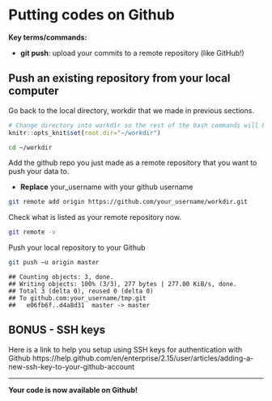 # Putting codes on Github

**Key terms/commands:**

* **git push**: upload your commits to a remote repository (like GitHub!)

## Push an existing repository from your local computer
Go back to the local directory, workdir that we made in previous sections. 

```r
# Change directory into workdir so the rest of the bash commands will be run in it
knitr::opts_knit$set(root.dir="~/workdir")
```

```bash
cd ~/workdir
```

Add the github repo you just made as a remote repository that you want to push your data to.

* **Replace** your_username with your github username

```bash
git remote add origin https://github.com/your_username/workdir.git
```

Check what is listed as your remote repository now. 
```bash
git remote -v
```

Push your local repository to your Github

```bash
git push –u origin master
```

```
## Counting objects: 3, done.
## Writing objects: 100% (3/3), 277 bytes | 277.00 KiB/s, done.
## Total 3 (delta 0), reused 0 (delta 0)
## To github.com:your_username/tmp.git
##   e06fb6f..d4a8d31  master -> master
```

## BONUS - SSH keys {-}
Here is a link to help you setup using SSH keys for authentication with Github
https://help.github.com/en/enterprise/2.15/user/articles/adding-a-new-ssh-key-to-your-github-account

***
**Your code is now available on Github!**